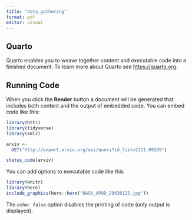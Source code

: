 ```yaml
---
title: "data_gathering"
format: pdf
editor: visual
---
```


## Quarto

Quarto enables you to weave together content and executable code into a finished document. To learn more about Quarto see <https://quarto.org>.

## Running Code

When you click the **Render** button a document will be generated that includes both content and the output of embedded code. You can embed code like this:

```r
library(httr)
library(tidyverse)
library(xml2)

arxiv <-
  GET("http://export.arxiv.org/api/query?id_list=2111.09299")

status_code(arxiv)
```

You can add options to executable code like this

```r
library(knitr)
library(here)
include_graphics(here::here("NASA_APOD_20030125.jpg")) 
```

The `echo: false` option disables the printing of code (only output is displayed).
